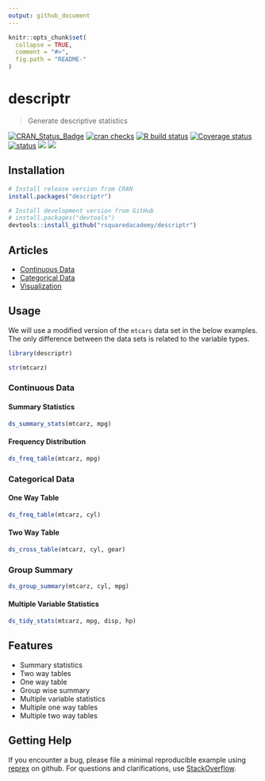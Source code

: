 ```yaml
---
output: github_document
---
```


<!-- README.md is generated from README.Rmd. Please edit that file -->

```r
knitr::opts_chunk$set(
  collapse = TRUE,
  comment = "#>",
  fig.path = "README-"
)
```

# descriptr 

> Generate descriptive statistics

<!-- badges: start -->
[![CRAN_Status_Badge](https://www.r-pkg.org/badges/version/descriptr)](https://cran.r-project.org/package=descriptr) [![cran checks](https://cranchecks.info/badges/summary/descriptr)](https://cran.r-project.org/web/checks/check_results_descriptr.html)
[![R build status](https://github.com/rsquaredacademy/descriptr/workflows/R-CMD-check/badge.svg)](https://github.com/rsquaredacademy/descriptr/actions)
[![Coverage status](https://codecov.io/gh/rsquaredacademy/descriptr/branch/master/graph/badge.svg)](https://codecov.io/github/rsquaredacademy/descriptr?branch=master)
[![status](https://tinyverse.netlify.com/badge/descriptr)](https://CRAN.R-project.org/package=descriptr)
![](https://img.shields.io/badge/lifecycle-maturing-blue.svg)
[![](https://cranlogs.r-pkg.org/badges/grand-total/descriptr)](https://cran.r-project.org/package=descriptr)  
<!-- badges: end -->


## Installation

```r
# Install release version from CRAN
install.packages("descriptr")

# Install development version from GitHub
# install.packages("devtools")
devtools::install_github("rsquaredacademy/descriptr")
```

## Articles

- [Continuous Data](https://descriptr.rsquaredacademy.com/articles/continuous-data.html)
- [Categorical Data](https://descriptr.rsquaredacademy.com/articles/categorical-data.html)
- [Visualization](https://descriptr.rsquaredacademy.com/articles/visualization.html)

## Usage

We will use a modified version of the `mtcars` data set in the below examples. 
The only difference between the data sets is related to the variable types.

```r
library(descriptr)
```

```r
str(mtcarz)
```

### Continuous Data

#### Summary Statistics

```r
ds_summary_stats(mtcarz, mpg)
```

#### Frequency Distribution

```r
ds_freq_table(mtcarz, mpg)
```

### Categorical Data

#### One Way Table

```r
ds_freq_table(mtcarz, cyl)
```

#### Two Way Table

```r
ds_cross_table(mtcarz, cyl, gear)
```

### Group Summary

```r
ds_group_summary(mtcarz, cyl, mpg)
```

#### Multiple Variable Statistics

```r
ds_tidy_stats(mtcarz, mpg, disp, hp)
```

## Features

- Summary statistics
- Two way tables
- One way table
- Group wise summary
- Multiple variable statistics
- Multiple one way tables
- Multiple two way tables

## Getting Help

If you encounter a bug, please file a minimal reproducible example using 
[reprex](https://reprex.tidyverse.org/index.html) on github. For questions and 
clarifications, use [StackOverflow](https://stackoverflow.com/).

